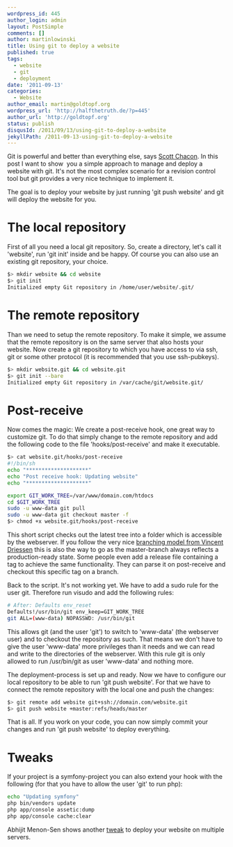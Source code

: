 ```yaml
---
wordpress_id: 445
author_login: admin
layout: PostSimple
comments: []
author: martinlowinski
title: Using git to deploy a website
published: true
tags:
  - website
  - git
  - deployment
date: '2011-09-13'
categories:
  - Website
author_email: martin@goldtopf.org
wordpress_url: 'http://halfthetruth.de/?p=445'
author_url: 'http://goldtopf.org'
status: publish
disqusId: /2011/09/13/using-git-to-deploy-a-website
jekyllPath: /2011-09-13-using-git-to-deploy-a-website
---
```


Git is powerful and better than everything else, says <a href="http://whygitisbetterthanx.com/">Scott Chacon</a>. In this post I want to show&nbsp; you a simple approach to manage and deploy a website with git. It's not the most complex scenario for a revision control tool but git provides a very nice technique to implement it.

The goal is to deploy your website by just running 'git push website' and git will deploy the website for you.

# The local repository

First of all you need a local git repository. So, create a directory, let's call it 'website', run 'git init' inside and be happy. Of course you can also use an existing git repository, your choice.

```bash
$> mkdir website && cd website
$> git init
Initialized empty Git repository in /home/user/website/.git/
```

# The remote repository

Than we need to setup the remote repository. To make it simple, we assume that the remote repository is on the same server that also hosts your website. Now create a git repository to which you have access to via ssh, git or some other protocol (it is recommended that you use ssh-pubkeys).

```bash
$> mkdir website.git && cd website.git
$> git init --bare
Initialized empty Git repository in /var/cache/git/website.git/
```

# Post-receive

Now comes the magic: We create a post-receive hook, one great way to customize git. To do that simply change to the remote repository and add the following code to the file 'hooks/post-receive' and make it executable.

```bash
$> cat website.git/hooks/post-receive
#!/bin/sh
echo "********************"
echo "Post receive hook: Updating website"
echo "********************"

export GIT_WORK_TREE=/var/www/domain.com/htdocs
cd $GIT_WORK_TREE
sudo -u www-data git pull
sudo -u www-data git checkout master -f
$> chmod +x website.git/hooks/post-receive
```

This short script checks out the latest tree into a folder which is accessible by the webserver. If you follow the very nice <a title="A successful git branching model" href="http://nvie.com/posts/a-successful-git-branching-model/" target="_blank">branching model from Vincent Driessen</a> this is also the way to go as the master-branch always reflects a production-ready state. Some people even add a release file containing a tag to achieve the same functionality. They can parse it on post-receive and checkout this specific tag on a branch.

Back to the script. It's not working yet. We have to add a sudo rule for the user git. Therefore run visudo and add the following rules:

```bash
# After: Defaults env_reset
Defaults!/usr/bin/git env_keep=GIT_WORK_TREE
git ALL=(www-data) NOPASSWD: /usr/bin/git
```

This allows git (and the user 'git') to switch to 'www-data' (the webserver user) and to checkout the repository as such. That means we don't have to give the user 'www-data' more privileges than it needs and we can read and write to the directories of the webserver. With this rule git is only allowed to run /usr/bin/git as user 'www-data' and nothing more.

The deployment-process is set up and ready. Now we have to configure our local repository to be able to run 'git push website'. For that we have to connect the remote repository with the local one and push the changes:

```bash
$> git remote add website git+ssh://domain.com/website.git
$> git push website +master:refs/heads/master
```

That is all. If you work on your code, you can now simply commit your changes and run 'git push website' to deploy everything.

# Tweaks

If your project is a symfony-project you can also extend your hook with the following (for that you have to allow the user 'git' to run php):

```bash
echo "Updating symfony"
php bin/vendors update
php app/console assetic:dump
php app/console cache:clear
```

Abhijit Menon-Sen shows another <a href="http://toroid.org/ams/git-website-howto">tweak</a> to deploy your website on multiple servers.
